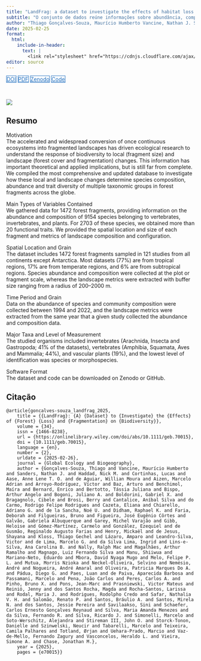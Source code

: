 ```yaml
---
title: "LandFrag: a dataset to investigate the effects of habitat loss and fragmentation on biodiversity in forest fragments"
subtitle: "O conjunto de dados reúne informações sobre abundância, composição e traços funcionais de espécies de vertebrados, invertebrados e plantas em 1472 fragmentos florestais amostrados entre 1994 e 2022 em todos os continentes, exceto a Antártica, incluindo também a localização, tamanho dos fragmentos e métricas da paisagem em diferentes escalas espaciais."
author: "Thiago Gonçalves-Souza, Maurício Humberto Vancine, Nathan J. Sanders, Nick M. Haddad, Lucas Cortinhas, Anne Lene T. O. Aase, Willian Moura de Aguiar, Marcelo Adrian Aizen, Víctor Arroyo-Rodríguez, Arturo Baz, Maíra Benchimol, Enrico Bernard, Tássia Juliana Bertotto, Arthur Angelo Bispo, Juliano A. Bogoni, Gabriel X. Boldorini, Cibele Bragagnolo, Berry Brosi, Aníbal Silva Cantalice, Rodrigo Felipe Rodrigues do Carmo, Eliana Cazeta, Adriano G. Chiarello, Noé U. de laSancha, Raphael K. Didham, Deborah Faria, Bruno Filgueiras, José Eugênio Côrtes Figueira, Gabriela Albuquerque Galvão, Michel Varajão Garey, Heloise Gibb, Carmelo Gómez-Martínez, Ezequiel González, Reginaldo Augusto Farias de Gusmão, Mickaël Henry, Shayana de Jesus, Thiago Gechel Kloss, Amparo Lázaro, Victor Leandro-Silva, Marcelo G. de Lima, Ingrid da Silva Lima, Ana Carolina B. Lins-e-Silva, Ralph Mac Nally, Arthur Ramalho Magalhães, Luiz Fernando Silva Magnago, Shiiwua Manu, Eduardo Mariano-Neto, David Nyaga Mugo Mbora, Felipe P. L. Melo, Morris Nzioka Mutua, Selvino Neckel-Oliveira, André Nemésio, André Amaral Nogueira, Patricia Marques Do A. Oliveira, Diego G. Pádua, Luan Paes, Aparecida Barbosa de Paiva, Marcelo Passamani, João Carlos Pena, Carlos A. Peres, Bruno X. Pinho, Jean-Marc Pons, Victor Mateus Prasniewski, Jenny Reiniö, Magda dos Santos Rocha, Larissa Rocha-Santos, Maria J. Rodal, Rodolpho Credo Rodrigues, Nathalia V. H. Safar, Renato P. Salomão, Bráulio A. Santos, Mirela N. Santos, Jessie Pereira dos Santos, Sini Savilaakso, Carlos Ernesto Gonçalves Reynaud Schaefer, Maria Amanda Menezes Silva, Fernando R. da Silva, Ricardo J. Silva, Marcelo Simonelli, Alejandra Soto-Werschitz, John O. Stireman III, Danielle Storck-Tonon, Neucir Szinwelski, Marcelo Tabarelli, Camila Palhares Teixeira, Ørjan Totland, Marcio Uehara-Prado, Fernando Zagury Vaz-de-Mello, Heraldo L. Vasconcelos, Simone A. Vieira, Jonathan M. Chase"
date: 2025-02-25
format:
  html:
    include-in-header: 
      text: |
        <link rel="stylesheet" href="https://cdnjs.cloudflare.com/ajax/libs/font-awesome/6.5.0/css/all.min.css">
editor: source
---
```


<div class="mt-4 d-flex flex-row flex-wrap gap-1 justify-content-left justify-content-sm-start" role="group" aria-label="Links">
  <a href="https://doi.org/10.1111/geb.70015" class="btn btn-custom text-capitalize" target="_blank"><i class="ai ai-doi me-1"></i>DOI</a>
  <a href="/publications/2025-goncalves-souza-vancine-etal.pdf" class="btn btn-custom text-capitalize" target="_blank"><i class="bi bi-file-earmark-pdf me-1"></i>PDF</a>
  <a href="https://zenodo.org/records/12206838" class="btn btn-custom text-capitalize" target="_blank"><i class="fas fa-database me-1"></i>Zenodo</a>
  <a href="https://github.com/mauriciovancine/landfrag" class="btn btn-custom text-capitalize" target="_blank"><i class="fab fa-github me-1"></i>Code</a>
</div>

<style>
  .btn-custom {
    background-color: white;
    border: 1px solid #1c6cbe; /* Borda azul */
    color: #1c6cbe; /* Texto azul */
    transition: background-color 0.3s, color 0.3s;
  }
  .btn-custom:hover {
    background-color: #1c6cbe; /* Cor de fundo azul ao passar o mouse */
    color: white; /* Texto branco */
  }
</style>

<br> 

![](featured.jpg)

## Resumo

Motivation  
The accelerated and widespread conversion of once continuous ecosystems into fragmented landscapes has driven ecological research to understand the response of biodiversity to local (fragment size) and landscape (forest cover and fragmentation) changes. This information has important theoretical and applied implications, but is still far from complete. We compiled the most comprehensive and updated database to investigate how these local and landscape changes determine species composition, abundance and trait diversity of multiple taxonomic groups in forest fragments across the globe.

Main Types of Variables Contained  
We gathered data for 1472 forest fragments, providing information on the abundance and composition of 9154 species belonging to vertebrates, invertebrates, and plants. For 2703 of these species, we obtained more than 20 functional traits. We provided the spatial location and size of each fragment and metrics of landscape composition and configuration.

Spatial Location and Grain  
The dataset includes 1472 forest fragments sampled in 121 studies from all continents except Antarctica. Most datasets (77%) are from tropical regions, 17% are from temperate regions, and 6% are from subtropical regions. Species abundance and composition were collected at the plot or fragment scale, whereas the landscape metrics were extracted with buffer size ranging from a radius of 200–2000 m.

Time Period and Grain  
Data on the abundance of species and community composition were collected between 1994 and 2022, and the landscape metrics were extracted from the same year that a given study collected the abundance and composition data.

Major Taxa and Level of Measurement  
The studied organisms included invertebrates (Arachnida, Insecta and Gastropoda; 41% of the datasets), vertebrates (Amphibia, Squamata, Aves and Mammalia; 44%), and vascular plants (19%), and the lowest level of identification was species or morphospecies.

Software Format  
The dataset and code can be downloaded on Zenodo or GitHub.

## Citação

```
@article{goncalves-souza_landfrag_2025,
	title = {{LandFrag}: {A} {Dataset} to {Investigate} the {Effects} of {Forest} {Loss} and {Fragmentation} on {Biodiversity}},
	volume = {34},
	issn = {1466-8238},
	url = {https://onlinelibrary.wiley.com/doi/abs/10.1111/geb.70015},
	doi = {10.1111/geb.70015},
	language = {en},
	number = {2},
	urldate = {2025-02-26},
	journal = {Global Ecology and Biogeography},
	author = {Gonçalves-Souza, Thiago and Vancine, Maurício Humberto and Sanders, Nathan J. and Haddad, Nick M. and Cortinhas, Lucas and Aase, Anne Lene T. O. and de Aguiar, Willian Moura and Aizen, Marcelo Adrian and Arroyo-Rodríguez, Víctor and Baz, Arturo and Benchimol, Maíra and Bernard, Enrico and Bertotto, Tássia Juliana and Bispo, Arthur Angelo and Bogoni, Juliano A. and Boldorini, Gabriel X. and Bragagnolo, Cibele and Brosi, Berry and Cantalice, Aníbal Silva and do Carmo, Rodrigo Felipe Rodrigues and Cazeta, Eliana and Chiarello, Adriano G. and de la Sancha, Noé U. and Didham, Raphael K. and Faria, Deborah and Filgueiras, Bruno and Figueira, José Eugênio Côrtes and Galvão, Gabriela Albuquerque and Garey, Michel Varajão and Gibb, Heloise and Gómez-Martínez, Carmelo and González, Ezequiel and de Gusmão, Reginaldo Augusto Farias and Henry, Mickaël and de Jesus, Shayana and Kloss, Thiago Gechel and Lázaro, Amparo and Leandro-Silva, Victor and de Lima, Marcelo G. and da Silva Lima, Ingrid and Lins-e-Silva, Ana Carolina B. and Nally, Ralph Mac and Magalhães, Arthur Ramalho and Magnago, Luiz Fernando Silva and Manu, Shiiwua and Mariano-Neto, Eduardo and Mbora, David Nyaga Mugo and Melo, Felipe P. L. and Mutua, Morris Nzioka and Neckel-Oliveira, Selvino and Nemésio, André and Nogueira, André Amaral and Oliveira, Patricia Marques Do A. and Pádua, Diego G. and Paes, Luan and de Paiva, Aparecida Barbosa and Passamani, Marcelo and Pena, João Carlos and Peres, Carlos A. and Pinho, Bruno X. and Pons, Jean-Marc and Prasniewski, Victor Mateus and Reiniö, Jenny and dos Santos Rocha, Magda and Rocha-Santos, Larissa and Rodal, Maria J. and Rodrigues, Rodolpho Credo and Safar, Nathalia V. H. and Salomão, Renato P. and Santos, Bráulio A. and Santos, Mirela N. and dos Santos, Jessie Pereira and Savilaakso, Sini and Schaefer, Carlos Ernesto Gonçalves Reynaud and Silva, Maria Amanda Menezes and da Silva, Fernando R. and Silva, Ricardo J. and Simonelli, Marcelo and Soto-Werschitz, Alejandra and Stireman III, John O. and Storck-Tonon, Danielle and Szinwelski, Neucir and Tabarelli, Marcelo and Teixeira, Camila Palhares and Totland, Ørjan and Uehara-Prado, Marcio and Vaz-de-Mello, Fernando Zagury and Vasconcelos, Heraldo L. and Vieira, Simone A. and Chase, Jonathan M.},
	year = {2025},
	pages = {e70015}}
```

